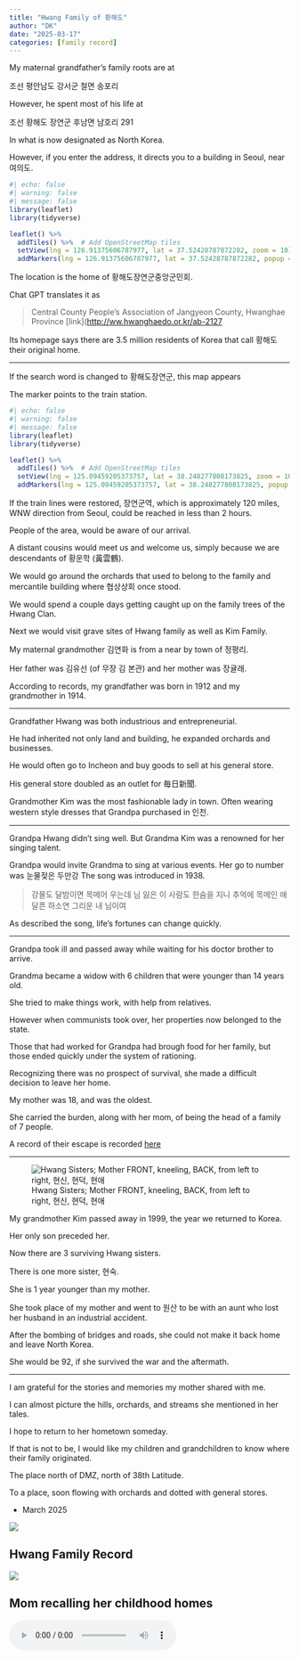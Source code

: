 ```yaml
---
title: "Hwang Family of 황해도"
author: "DK"
date: "2025-03-17"
categories: [family record]
---
```


My maternal grandfather's family roots are at

조선 평안남도 강서군 철면 송포리

However, he spent most of his life at

조선 황해도 장연군 후남면 남호리 291

In what is now designated as North Korea.

However, if you enter the address, it directs you to a building in Seoul, near 여의도.

```r
#| echo: false
#| warning: false
#| message: false
library(leaflet)
library(tidyverse)

leaflet() %>%
  addTiles() %>%  # Add OpenStreetMap tiles
  setView(lng = 126.91375606787977, lat = 37.52428787872282, zoom = 10) %>%  # Center the map
  addMarkers(lng = 126.91375606787977, lat = 37.52428787872282, popup = "황해도장연군중앙군민회")

```

The location is the home of 황해도장연군중앙군민회.

Chat GPT translates it as

> Central County People's Association of Jangyeon County, Hwanghae Province \[link\](<http://ww.hwanghaedo.or.kr/ab-2127>

Its homepage says there are 3.5 million residents of Korea that call 황해도 their original home.

------------------------------------------------------------------------

If the search word is changed to 황해도장연군, this map appears

The marker points to the train station.

```r
#| echo: false
#| warning: false
#| message: false
library(leaflet)
library(tidyverse)

leaflet() %>%
  addTiles() %>%  # Add OpenStreetMap tiles
  setView(lng = 125.09459205373757, lat = 38.248277808173825, zoom = 10) %>%  # Center the map
  addMarkers(lng = 125.09459205373757, lat = 38.248277808173825, popup = "황해도장연군駅") 
```

If the train lines were restored, 장연군역, which is approximately 120 miles, WNW direction from Seoul, could be reached in less than 2 hours.

People of the area, would be aware of our arrival.

A distant cousins would meet us and welcome us, simply because we are descendants of 황운학 (黃雲鶴).

We would go around the orchards that used to belong to the family and mercantile building where 협상상회 once stood.

We would spend a couple days getting caught up on the family trees of the Hwang Clan.

Next we would visit grave sites of Hwang family as well as Kim Family.

My maternal grandmother 김연화 is from a near by town of 정평리.

Her father was 김유선 (of 무장 김 본관) and her mother was 장귤래.

According to records, my grandfather was born in 1912 and my grandmother in 1914.

------------------------------------------------------------------------

Grandfather Hwang was both industrious and entrepreneurial.

He had inherited not only land and building, he expanded orchards and businesses.

He would often go to Incheon and buy goods to sell at his general store.

His general store doubled as an outlet for 毎日新聞.

Grandmother Kim was the most fashionable lady in town. Often wearing western style dresses that Grandpa purchased in 인천.

------------------------------------------------------------------------

Grandpa Hwang didn't sing well. But Grandma Kim was a renowned for her singing talent.

Grandpa would invite Grandma to sing at various events. Her go to number was 눈물젖은 두만강 The song was introduced in 1938.

> 강물도 달밤이면 목메어 우는데 님 잃은 이 사람도 한숨을 지니 추억에 목메인 애달픈 하소연 그리운 내 님이여

As described the song, life's fortunes can change quickly.

------------------------------------------------------------------------

Grandpa took ill and passed away while waiting for his doctor brother to arrive.

Grandma became a widow with 6 children that were younger than 14 years old.

She tried to make things work, with help from relatives.

However when communists took over, her properties now belonged to the state.

Those that had worked for Grandpa had brough food for her family, but those ended quickly under the system of rationing.

Recognizing there was no prospect of survival, she made a difficult decision to leave her home.

My mother was 18, and was the oldest.

She carried the burden, along with her mom, of being the head of a family of 7 people.

A record of their escape is recorded [here](https://oakhi.github.io/Life-Begins-When/posts/20231212%20Sayings%20of%20My%20Parents/#a-story-of-an-escape-from-north-korea)

------------------------------------------------------------------------

![Hwang Sisters; Mother FRONT, kneeling, BACK, from left to right, 현신, 현덕, 현애](images/IMG_8252%20Copy.JPG)

My grandmother Kim passed away in 1999, the year we returned to Korea.

Her only son preceded her.

Now there are 3 surviving Hwang sisters.

There is one more sister, 현숙.

She is 1 year younger than my mother.

She took place of my mother and went to 원산 to be with an aunt who lost her husband in an industrial accident.

After the bombing of bridges and roads, she could not make it back home and leave North Korea.

She would be 92, if she survived the war and the aftermath.

------------------------------------------------------------------------

I am grateful for the stories and memories my mother shared with me.

I can almost picture the hills, orchards, and streams she mentioned in her tales.

I hope to return to her hometown someday.

If that is not to be, I would like my children and grandchildren to know where their family originated.

The place north of DMZ, north of 38th Latitude.

To a place, soon flowing with orchards and dotted with general stores.

-   March 2025

![](images/DSC_9957-EDIT.jpg)

## Hwang Family Record

![](images/EPSON091.JPG)

## Mom recalling her childhood homes

<audio controls>

<source src="Mom recals address.wav" type="audio/wav">

Your browser does not support the audio element. </audio>

## 평안남도강서군駅

```r
#| echo: false
#| warning: false
#| message: false
library(leaflet)
library(tidyverse)

leaflet() %>%
  addTiles() %>%  # Add OpenStreetMap tiles
  setView(lng = 125.5204815363014, lat = 38.91753785887004, zoom = 10) %>%  # Center the map
  addMarkers(lng = 125.5204815363014, lat = 38.91753785887004, popup = "펑안남도강서군駅") 
```
